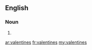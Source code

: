 ==English==

===Noun===
{{head|en|plural}}

# {{plural of|valentine|lang=en|nocat=1}}

[[ar:valentines]]
[[fr:valentines]]
[[my:valentines]]